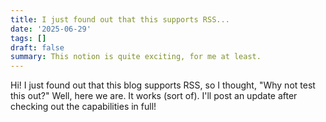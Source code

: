 ```yaml
---
title: I just found out that this supports RSS...
date: '2025-06-29'
tags: []
draft: false
summary: This notion is quite exciting, for me at least.
---
```


Hi!
I just found out that this blog supports RSS, so I thought, "Why not test this out?"
Well, here we are.
It works (sort of).
I'll post an update after checking out the capabilities in full!
